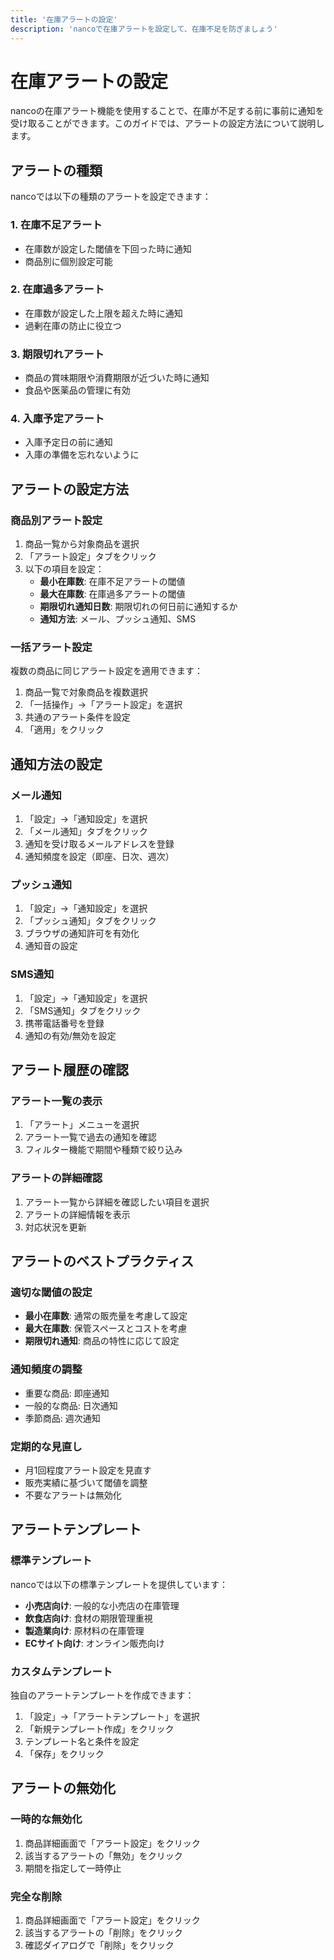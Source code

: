 ```yaml
---
title: '在庫アラートの設定'
description: 'nancoで在庫アラートを設定して、在庫不足を防ぎましょう'
---
```


# 在庫アラートの設定

nancoの在庫アラート機能を使用することで、在庫が不足する前に事前に通知を受け取ることができます。このガイドでは、アラートの設定方法について説明します。

## アラートの種類

nancoでは以下の種類のアラートを設定できます：

### 1. 在庫不足アラート
- 在庫数が設定した閾値を下回った時に通知
- 商品別に個別設定可能

### 2. 在庫過多アラート
- 在庫数が設定した上限を超えた時に通知
- 過剰在庫の防止に役立つ

### 3. 期限切れアラート
- 商品の賞味期限や消費期限が近づいた時に通知
- 食品や医薬品の管理に有効

### 4. 入庫予定アラート
- 入庫予定日の前に通知
- 入庫の準備を忘れないように

## アラートの設定方法

### 商品別アラート設定

1. 商品一覧から対象商品を選択
2. 「アラート設定」タブをクリック
3. 以下の項目を設定：
   - **最小在庫数**: 在庫不足アラートの閾値
   - **最大在庫数**: 在庫過多アラートの閾値
   - **期限切れ通知日数**: 期限切れの何日前に通知するか
   - **通知方法**: メール、プッシュ通知、SMS

### 一括アラート設定

複数の商品に同じアラート設定を適用できます：

1. 商品一覧で対象商品を複数選択
2. 「一括操作」→「アラート設定」を選択
3. 共通のアラート条件を設定
4. 「適用」をクリック

## 通知方法の設定

### メール通知

1. 「設定」→「通知設定」を選択
2. 「メール通知」タブをクリック
3. 通知を受け取るメールアドレスを登録
4. 通知頻度を設定（即座、日次、週次）

### プッシュ通知

1. 「設定」→「通知設定」を選択
2. 「プッシュ通知」タブをクリック
3. ブラウザの通知許可を有効化
4. 通知音の設定

### SMS通知

1. 「設定」→「通知設定」を選択
2. 「SMS通知」タブをクリック
3. 携帯電話番号を登録
4. 通知の有効/無効を設定

## アラート履歴の確認

### アラート一覧の表示

1. 「アラート」メニューを選択
2. アラート一覧で過去の通知を確認
3. フィルター機能で期間や種類で絞り込み

### アラートの詳細確認

1. アラート一覧から詳細を確認したい項目を選択
2. アラートの詳細情報を表示
3. 対応状況を更新

## アラートのベストプラクティス

### 適切な閾値の設定

- **最小在庫数**: 通常の販売量を考慮して設定
- **最大在庫数**: 保管スペースとコストを考慮
- **期限切れ通知**: 商品の特性に応じて設定

### 通知頻度の調整

- 重要な商品: 即座通知
- 一般的な商品: 日次通知
- 季節商品: 週次通知

### 定期的な見直し

- 月1回程度アラート設定を見直す
- 販売実績に基づいて閾値を調整
- 不要なアラートは無効化

## アラートテンプレート

### 標準テンプレート

nancoでは以下の標準テンプレートを提供しています：

- **小売店向け**: 一般的な小売店の在庫管理
- **飲食店向け**: 食材の期限管理重視
- **製造業向け**: 原材料の在庫管理
- **ECサイト向け**: オンライン販売向け

### カスタムテンプレート

独自のアラートテンプレートを作成できます：

1. 「設定」→「アラートテンプレート」を選択
2. 「新規テンプレート作成」をクリック
3. テンプレート名と条件を設定
4. 「保存」をクリック

## アラートの無効化

### 一時的な無効化

1. 商品詳細画面で「アラート設定」をクリック
2. 該当するアラートの「無効」をクリック
3. 期間を指定して一時停止

### 完全な削除

1. 商品詳細画面で「アラート設定」をクリック
2. 該当するアラートの「削除」をクリック
3. 確認ダイアログで「削除」をクリック

